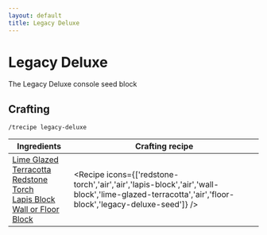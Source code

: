 ```yaml
---
layout: default
title: Legacy Deluxe
---
```



Legacy Deluxe
===================

The Legacy Deluxe console seed block 

## Crafting

`/trecipe legacy-deluxe`

| Ingredients | Crafting recipe |
| ----------- | --------------- |
| [Lime Glazed Terracotta](https://minecraft.wiki/w/Lime_Glazed_Terracotta)<br/>[Redstone Torch](https://minecraft.wiki/w/Redstone_Torch)<br/>[Lapis Block](https://minecraft.wiki/w/Lapis_Block)<br/>[Wall or Floor Block](/walls) | <Recipe icons={['redstone-torch','air','air','lapis-block','air','wall-block','lime-glazed-terracotta','air','floor-block','legacy-deluxe-seed']} /> |

